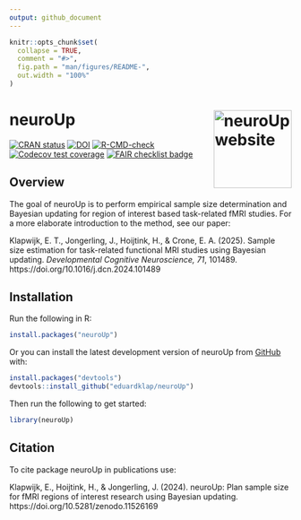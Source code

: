 ```yaml
---
output: github_document
---
```


<!-- README.md is generated from README.Rmd. Please edit that file -->

```r
knitr::opts_chunk$set(
  collapse = TRUE,
  comment = "#>",
  fig.path = "man/figures/README-",
  out.width = "100%"
)
```

# neuroUp <a href="https://eduardklap.github.io/neuroUp/"><img src="man/figures/logo.png" align="right" height="139" alt="neuroUp website" /></a>

<!-- badges: start -->
[![CRAN status](https://www.r-pkg.org/badges/version/neuroUp)](https://CRAN.R-project.org/package=neuroUp)
[![DOI](https://zenodo.org/badge/DOI/10.5281/zenodo.11526169.svg)](https://doi.org/10.5281/zenodo.11526169)
[![R-CMD-check](https://github.com/eduardklap/neuroUp/actions/workflows/R-CMD-check.yaml/badge.svg)](https://github.com/eduardklap/neuroUp/actions/workflows/R-CMD-check.yaml)
[![Codecov test coverage](https://codecov.io/gh/eduardklap/neuroUp/branch/main/graph/badge.svg)](https://app.codecov.io/gh/eduardklap/neuroUp?branch=main)
[![FAIR checklist badge](https://fairsoftwarechecklist.net/badge.svg)](https://fairsoftwarechecklist.net/v0.2?f=31&a=32113&i=32220&r=133)
<!-- badges: end -->

## Overview

The goal of neuroUp is to perform empirical sample size determination and Bayesian updating for region of interest based task-related fMRI studies. For a more elaborate introduction to the method, see our paper:

Klapwijk, E. T., Jongerling, J., Hoijtink, H., & Crone, E. A. (2025). Sample size estimation for task-related functional MRI studies using Bayesian updating. *Developmental Cognitive Neuroscience, 71*, 101489. https://doi.org/10.1016/j.dcn.2024.101489

## Installation

Run the following in R:

```r
install.packages("neuroUp")
```

Or you can install the latest development version of neuroUp from [GitHub](https://github.com/) with:

``` r
install.packages("devtools")
devtools::install_github("eduardklap/neuroUp")
```

Then run the following to get started:

```r
library(neuroUp)
```

## Citation

To cite package neuroUp in publications use:

Klapwijk, E., Hoijtink, H., & Jongerling, J. (2024). neuroUp: Plan sample size for fMRI regions of interest research using Bayesian updating. https://doi.org/10.5281/zenodo.11526169


